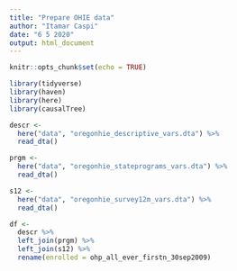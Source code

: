 ```yaml
---
title: "Prepare OHIE data"
author: "Itamar Caspi"
date: "6 5 2020"
output: html_document
---
```


```r
knitr::opts_chunk$set(echo = TRUE)
```

```r
library(tidyverse)
library(haven)
library(here)
library(causalTree)
```

```r
descr <- 
  here("data", "oregonhie_descriptive_vars.dta") %>% 
  read_dta()

prgm <- 
  here("data", "oregonhie_stateprograms_vars.dta") %>% 
  read_dta()

s12 <- 
  here("data", "oregonhie_survey12m_vars.dta") %>% 
  read_dta()

```

```r
df <- 
  descr %>% 
  left_join(prgm) %>% 
  left_join(s12) %>% 
  rename(enrolled = ohp_all_ever_firstn_30sep2009)
```

